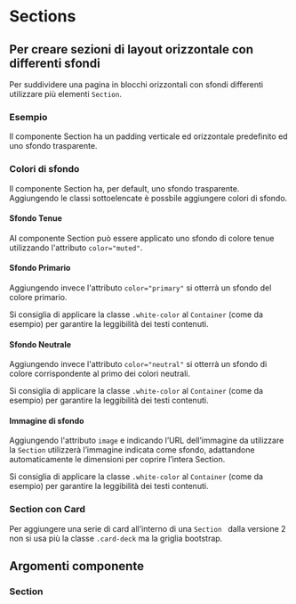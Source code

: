 
<Meta title='Documentazione/Componenti/Sections' of={Section} />

# Sections

## Per creare sezioni di layout orizzontale con differenti sfondi

Per suddividere una pagina in blocchi orizzontali con sfondi differenti utilizzare più elementi `Section`.

### Esempio

Il componente Section ha un padding verticale ed orizzontale predefinito ed uno sfondo trasparente.

<Canvas>
  <Story id='componenti-section--esempio' />
</Canvas>

### Colori di sfondo

Il componente Section ha, per default, uno sfondo trasparente. Aggiungendo le classi sottoelencate è possbile aggiungere colori di sfondo.

#### Sfondo Tenue

Al componente Section può essere applicato uno sfondo di colore tenue utilizzando l'attributo `color="muted"`.

<Canvas>
  <Story id='componenti-section--sfondo-tenue' />
</Canvas>

#### Sfondo Primario

Aggiungendo invece l'attributo `color="primary"` si otterrà un sfondo del colore primario.

Si consiglia di applicare la classe `.white-color` al `Container` (come da esempio) per garantire la leggibilità dei testi contenuti.

<Canvas>
  <Story id='componenti-section--sfondo-primario' />
</Canvas>

#### Sfondo Neutrale

Aggiungendo invece l'attributo `color="neutral"` si otterrà un sfondo di colore corrispondente al primo dei colori neutrali.

Si consiglia di applicare la classe `.white-color` al `Container` (come da esempio) per garantire la leggibilità dei testi contenuti.

<Canvas>
  <Story id='componenti-section--sfondo-neutrale' />
</Canvas>

#### Immagine di sfondo

Aggiungendo l'attributo `image` e indicando l’URL dell’immagine da utilizzare la `Section` utilizzerà l’immagine indicata come sfondo, adattandone automaticamente le dimensioni per coprire l’intera Section.

Si consiglia di applicare la classe `.white-color` al `Container` (come da esempio) per garantire la leggibilità dei testi contenuti.

<Canvas>
  <Story id='componenti-section--immagine-di-sfondo' />
</Canvas>

### Section con Card

Per aggiungere una serie di card all’interno di una `Section ` dalla versione 2 non si usa più la classe `.card-deck` ma la griglia bootstrap.

<Canvas>
  <Story id='componenti-section--section-con-card' />
</Canvas>

## Argomenti componente

### Section

<ArgsTable of={Section} />

